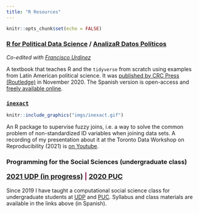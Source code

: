 ---
title: "R Resources"
---

```{r setup, include=FALSE}
knitr::opts_chunk$set(echo = FALSE)
```

### [R for Political Data Science](https://www.routledge.com/R-for-Political-Data-Science-A-Practical-Guide/Urdinez-Cruz/p/book/9780367818890) / [AnalizaR Datos Políticos](https://arcruz0.github.io/libroadp/)

*Co-edited with [Francisco Urdinez](https://www.furdinez.com)* 

A textbook that teaches R and the `tidyverse` from scratch using examples from Latin American political science. It was [published by CRC Press (Routledge)](https://www.routledge.com/R-for-Political-Data-Science-A-Practical-Guide/Urdinez-Cruz/p/book/9780367818890) in November 2020. The Spanish version is open-access and [freely available online](https://arcruz0.github.io/libroadp/).

### [`inexact`](https://www.github.com/arcruz0/inexact)

```{r, echo=F, out.width="65%", fig.align="center"}
knitr::include_graphics("imgs/inexact.gif")
```

An R package to supervise fuzzy joins, i.e. a way to solve the common problem of non-standardized ID variables when joining data sets. A recording of my presentation about it at the Toronto Data Workshop on Reproducibility (2021) is [on Youtube](https://www.youtube.com/watch?v=HjdPDEACxmA). 

### Programming for the Social Sciences (undergraduate class)

<p style="font-size: 18px; color: #85144b; font-weight: 700;"> [2021 UDP (in progress)](https://arcruz0.github.io/r-udp-2021/) | [2020 PUC](https://arcruz0.github.io/r-uc-2020/)</p>

Since 2019 I have taught a computational social science class for undergraduate students at [UDP](https://socialesehistoria.udp.cl/carreras/ciencia-politica/) and [PUC](http://cienciapolitica.uc.cl/). Syllabus and class materials are available in the links above (in Spanish).